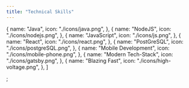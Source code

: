 ```yaml
---
title: "Technical Skills"
---
```


  {
    name: "Java",
    icon: "./icons/java.png",
  },
  {
    name: "NodeJS",
    icon: "./icons/nodejs.png",
  },
  {
    name: "JavaScript",
    icon: "./icons/js.png",
  },
  {
    name: "React",
    icon: "./icons/react.png",
  },
  {
    name: "PostGreSQL",
    icon: "./icons/postgreSQL.png",
  },
  {
    name: "Mobile Development",
    icon: "./icons/mobile-phone.png",
  },
  {
    name: "Modern Tech-Stack",
    icon: "./icons/gatsby.png",
  },
  {
    name: "Blazing Fast",
    icon: "./icons/high-voltage.png",
  },
]

;
